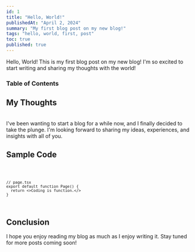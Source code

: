 ```yaml
---
id: 1
title: "Hello, World!"
publishedAt: "April 2, 2024"
summary: "My first blog post on my new blog!"
tags: "hello, world, first, post"
toc: true
published: true
---
```


Hello, World! This is my first blog post on my new blog! I'm so excited to start writing and sharing my thoughts with the world!

### Table of Contents



## My Thoughts

<br/>
I've been wanting to start a blog for a while now, and I finally decided to take the plunge. I'm looking forward to sharing my ideas, experiences, and insights with all of you.



## Sample Code
<code>

```tsx
// page.tsx
export default function Page() {
  return <>Coding is function.</>
}
```
</code>

## Conclusion

I hope you enjoy reading my blog as much as I enjoy writing it. Stay tuned for more posts coming soon!